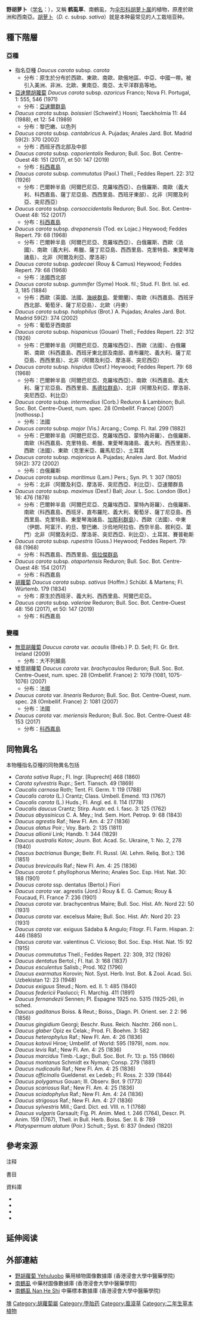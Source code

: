 {{noteTA
| T = zh-tw:野胡蘿蔔;zh-cn:野胡萝卜;zh-hk:野胡蘿蔔;
| G1 = LS
| 1 = zh-tw:蘿蔔;zh-cn:萝卜;zh-hk:蘿蔔;
}}
{{Speciesbox
| image = Daucus carota - metsporgand.jpg
| image_caption = 野胡萝卜的花序
| genus = Daucus
| species = carota
| status = LC
| status_system = IUCN3.1
| status_ref = <ref name="iucn">{{cite iucn |author= Collett, L.|author2= Korpelainen, H.|author3= Draper Munt, D.|author4= Labokas, J.|author5= Magos Brehm, J.|author6= Tavares, M. |author7= Eliáš, P. |author8=Strajeru, S. |author9= Smekalova, T. |author10= Bulińska, Z. |year=2011 |title=''Daucus carota'' |volume=2011 |page=e.T172210A6849906 |access-date=12 May 2020}}</ref>
| authority = [[L.|L.]], 1753
| subdivision_ranks = 亚种
| subdivision = 見內文
| synonyms = 見內文
| synonyms_ref = 
}}

'''野胡萝卜'''（[[学名|学名]]：{{lang|la|''Daucus carota''}}），又稱 '''鹤虱草'''、南鶴虱，为[[伞形科|伞形科]][[胡萝卜属|胡萝卜属]]的植物，原產於歐洲和西南亞。[[胡萝卜|胡萝卜]]（''D. c.'' subsp. ''sativa''）就是本种最常见的人工栽培亚种。

== 種下階層 ==

=== 亞種 ===

* 指名亞種 ''Daucus carota'' subsp. ''carota''
** 分布：原生於分布於西歐、東歐、南歐、歐俄地區、中亞、中國一帶。被引入美洲、非洲、北歐、東南亞、南亞、太平洋群島等地。
* [[亞速爾胡蘿蔔|亞速爾胡蘿蔔]] ''Daucus carota''  subsp. ''azoricus'' Franco; Nova Fl. Portugal, 1: 555, 546 (1971)
** 分布：[[亚速尔群岛|亞速爾群島]]
* ''Daucus carota''  subsp. ''boissieri'' (Schweinf.) Hosni; Taeckholmia 11: 44 (1988), et 12: 54 (1989)
** 分布：黎巴嫩、以色列
* ''Daucus carota''  subsp. ''cantabricus'' A. Pujadas; Anales Jard. Bot. Madrid 59(2): 370 (2002)
** 分布：西班牙西北部及中部
* ''Daucus carota''  subsp. ''caporientalis'' Reduron; Bull. Soc. Bot. Centre-Ouest 48: 151 (2017), et 50: 147 (2019)
** 分布：[[科西嘉島|科西嘉島]]
* ''Daucus carota''  subsp. ''commutatus'' (Paol.) Thell.; Feddes Repert. 22: 312 (1926)
** 分布：巴爾幹半島（阿爾巴尼亞、克羅埃西亞）、白俄羅斯、南歐（義大利、科西嘉島、薩丁尼亞島、西西里島、西班牙東部）、北非（阿爾及利亞、突尼西亞）
* ''Daucus carota''  subsp.  ''corsoccidentalis'' Reduron; Bull. Soc. Bot. Centre-Ouest 48: 152 (2017)
** 分布：[[科西嘉島|科西嘉島]]
* ''Daucus carota''  subsp. ''drepanensis'' (Tod. ex Lojac.) Heywood; Feddes Repert. 79: 68 (1968)
** 分布：巴爾幹半島（阿爾巴尼亞、克羅埃西亞）、白俄羅斯、西歐（法國）、南歐（義大利、希臘、薩丁尼亞島、西西里島、克里特島、東愛琴海諸島）、北非（阿爾及利亞、摩洛哥）
* ''Daucus carota''  subsp. ''gadecaei'' (Rouy & Camus) Heywood; Feddes Repert. 79: 68 (1968)
** 分布：法國西北部
* ''Daucus carota'' subsp. ''gummifer'' (Syme) Hook. fil.; Stud. Fl. Brit. Isl. ed. 3, 185 (1884)
** 分布：西歐（英國、法國、[[海峽群島|海峽群島]]、愛爾蘭）、南歐（科西嘉島、西班牙西北部、葡萄牙、薩丁尼亞島）、北歐（丹麥）
* ''Daucus carota'' subsp. ''halophilus'' (Brot.) A. Pujadas; Anales Jard. Bot. Madrid 59(2): 374 (2002)
** 分布：葡萄牙西南部
* ''Daucus carota'' subsp. ''hispanicus'' (Gouan) Thell.; Feddes Repert. 22: 312 (1926)
** 分布：巴爾幹半島（阿爾巴尼亞、克羅埃西亞）、西歐（法國）、白俄羅斯、南歐（科西嘉島、西班牙東北部及南部、直布羅陀、義大利、薩丁尼亞島、西西里島）、北非（阿爾及利亞、摩洛哥、突尼西亞）
* ''Daucus carota'' subsp. ''hispidus'' (Desf.) Heywood; Feddes Repert. 79: 68 (1968)
** 分布：巴爾幹半島（阿爾巴尼亞、克羅埃西亞）、南歐（科西嘉島、義大利、薩丁尼亞島、西西里島、[[馬德拉|馬德拉群島]]）、北非（阿爾及利亞、摩洛哥、突尼西亞、利比亞）
* ''Daucus carota'' subsp. ''intermedius'' (Corb.) Reduron & Lambinon; Bull. Soc. Bot. Centre-Ouest, num. spec. 28 (Ombellif. France) (2007) [nothossp.]
** 分布：法國
* ''Daucus carota'' subsp. ''major'' (Vis.) Arcang.; Comp. Fl. Ital. 299 (1882)
** 分布：巴爾幹半島（阿爾巴尼亞、克羅埃西亞、蒙特內哥羅）、白俄羅斯、南歐（科西嘉島、克里特島、希臘、東愛琴海諸島、義大利、西西里島）、西歐（法國）、東歐（克里米亞、羅馬尼亞）、土耳其
* ''Daucus carota'' subsp. ''majoricus'' A. Pujadas; Anales Jard. Bot. Madrid 59(2): 372 (2002)
** 分布：白俄羅斯
* ''Daucus carota'' subsp. ''maritimus'' (Lam.) Pers.; Syn. Pl. 1: 307 (1805)
** 分布：北非（阿爾及利亞、摩洛哥、突尼西亞、利比亞）、亞速爾群島
* ''Daucus carota'' subsp. ''maximus'' (Desf.) Ball; Jour. L. Soc. London (Bot.) 16: 476 (1878)
** 分布：巴爾幹半島（阿爾巴尼亞、克羅埃西亞、蒙特內哥羅）、白俄羅斯、南歐（科西嘉島、西班牙、直布羅陀、義大利、葡萄牙、薩丁尼亞島、西西里島、克里特島、東愛琴海諸島、[[加那利群岛|加那利群島]]）、西歐（法國）、中東（伊朗、阿富汗、約旦、黎巴嫩、沙烏地阿拉伯、西奈半島、敘利亞、葉門）北非（阿爾及利亞、摩洛哥、突尼西亞、利比亞）、土耳其、賽普勒斯
* ''Daucus carota'' subsp. ''rupestris'' (Guss.) Heywood; Feddes Repert. 79: 68 (1968)
** 分布：科西嘉島、西西里島、[[佩拉杰群岛|佩拉傑群島]]
* ''Daucus carota'' subsp. ''otaportensis'' Reduron; Bull. Soc. Bot. Centre-Ouest 48: 154 (2017)
** 分布：科西嘉島
* [[胡萝卜|胡蘿蔔]] ''Daucus carota'' subsp. ''sativus'' (Hoffm.) Schübl. & Martens; Fl. Würtemb. 179 (1834)
** 分布：原生於西班牙、義大利、西西里島、阿爾巴尼亞。
* ''Daucus carota'' subsp. ''valeriae'' Reduron; Bull. Soc. Bot. Centre-Ouest 48: 156 (2017), et 50: 147 (2019)
** 分布：科西嘉島

=== 變種 ===

* [[無莖胡蘿蔔|無莖胡蘿蔔]] ''Daucus carota''  var. ''acaulis'' (Bréb.) P. D. Sell; Fl. Gr. Brit. Ireland (2009)
** 分布：大不列顛島
* 矮莖胡蘿蔔 ''Daucus carota''  var. ''brachycaulos'' Reduron; Bull. Soc. Bot. Centre-Ouest, num. spec. 28 (Ombellif. France) 2: 1079 (1081, 1075-1076) (2007)
** 分布：法國
* ''Daucus carota''  var. ''linearis'' Reduron; Bull. Soc. Bot. Centre-Ouest, num. spec. 28 (Ombellif. France) 2: 1081 (2007)
** 分布：法國
* ''Daucus carota'' var. ''meriensis'' Reduron; Bull. Soc. Bot. Centre-Ouest 48: 153 (2017)
** 分布：[[科西嘉島|科西嘉島]]

== 同物異名 ==
本物種指名亞種的同物異名包括
* ''Carota sativa'' Rupr.; Fl. Ingr. [Ruprecht] 468 (1860)
* ''Carota sylvestris'' Rupr.; Sert. Tiansch. 49 (1869)
* ''Caucalis carnosa'' Roth; Tent. Fl. Germ. 1: 119 (1788)
* ''Caucalis carota'' (L.) Crantz; Class. Umbell. Emend. 113 (1767)
* ''Caucalis carota'' (L.) Huds.; Fl. Angl. ed. II. 114 (1778)
* ''Caucalis daucus'' Crantz; Stirp. Austr. ed. I. fasc. 3: 125 (1762)
* ''Daucus abyssinicus'' C. A. Mey.; Ind. Sem. Hort. Petrop. 9: 68 (1843)
* ''Daucus agrestis'' Raf.; New Fl. Am. 4: 27 (1836)
* ''Daucus alatus'' Poir.; Voy. Barb. 2: 135 (1811)
* ''Daucus allionii'' Link; Handb. 1: 344 (1829)
* ''Daucus australis'' Kotov; Journ. Bot. Acad. Sc. Ukraine, 1: No. 2, 278 (1940)
* ''Daucus bactrianus'' Bunge; Beitr. Fl. Russl. (Al. Lehm. Reliq. Bot.): 136 (1851)
* ''Daucus brevicaulis'' Raf.; New Fl. Am. 4: 25 (1836)
* ''Daucus carota'' f. phyllophorus Merino; Anales Soc. Esp. Hist. Nat. 30: 188 (1901)
* ''Daucus carota'' ssp. dentatus (Bertol.) Fiori
* ''Daucus carota'' var. agrestis (Jord.) Rouy & E. G. Camus; Rouy & Foucaud, Fl. France 7: 236 (1901)
* ''Daucus carota'' var. brachycentrus Maire; Bull. Soc. Hist. Afr. Nord 22: 50 (1931)
* ''Daucus carota'' var. excelsus Maire; Bull. Soc. Hist. Afr. Nord 20: 23 (1931)
* ''Daucus carota'' var. exiguus Sádaba & Angulo; Fitogr. Fl. Farm. Hispan. 2: 446 (1885)
* ''Daucus carota'' var. valentinus C. Vicioso; Bol. Soc. Esp. Hist. Nat. 15: 92 (1915)
* ''Daucus commutatus'' Thell.; Feddes Repert. 22: 309, 312 (1926)
* ''Daucus dentatus'' Bertol.; Fl. Ital. 3: 168 (1837)
* ''Daucus esculentus'' Salisb.; Prod. 162 (1796)
* ''Daucus exarmatus'' Korovin; Not. Syst. Herb. Inst. Bot. & Zool. Acad. Sci. Uzbekistan 12: 23 (1948)
* ''Daucus exiguus'' Steud.; Nom. ed. II. 1: 485 (1840)
* ''Daucus federicii'' Paolucci; Fl. Marchig. 411 (1891)
* ''Daucus fernandezii'' Sennen; Pl. Espagne 1925 no. 5315 (1925-26), in sched.
* ''Daucus gaditanus'' Boiss. & Reut.; Boiss., Diagn. Pl. Orient. ser. 2 2: 96 (1856)
* ''Daucus gingidium'' Georgi; Beschr. Russ. Reich. Nachtr. 266 non L.
* ''Daucus glaber'' Opiz ex Celak.; Prod. Fl. Boehm. 3: 582
* ''Daucus heterophylus'' Raf.; New Fl. Am. 4: 26 (1836)
* ''Daucus kotovii'' Hiroe; Umbellif. of World: 595 (1979), nom. nov.
* ''Daucus levis'' Raf.; New Fl. Am. 4: 25 (1836)
* ''Daucus marcidus'' Timb.-Lagr.; Bull. Soc. Bot. Fr. 13: p. 155 (1866)
* ''Daucus montanus'' Schmidt ex Nyman; Consp. 279 (1881)
* ''Daucus nudicaulis'' Raf.; New Fl. Am. 4: 25 (1836)
* ''Daucus officinalis'' Gueldenst. ex Ledeb.; Fl. Ross. 2: 339 (1844)
* ''Daucus polygamus'' Gouan; Ill. Observ. Bot. 9 (1773)
* ''Daucus scariosus'' Raf.; New Fl. Am. 4: 25 (1836)
* ''Daucus sciadophylus'' Raf.; New Fl. Am. 4: 24 (1836)
* ''Daucus strigosus'' Raf.; New Fl. Am. 4: 27 (1836)
* ''Daucus sylvestris'' Mill.; Gard. Dict. ed. VIII. n. 1 (1768)
* ''Daucus vulgaris'' Garsault; Fig. Pl. Anim. Med. t. 246 (1764), Descr. Pl. Anim. 159 (1767), Thell. in Bull. Herb. Boiss. Ser. II. 8: 789
* ''Platyspermum alatum'' (Poir.) Schult.; Syst. 6: 837 (Index) (1820)

== 參考來源 ==
;注释
{{reflist}}

;書目

;資料庫
* {{cite web| url =http://www.bioinfo.cn/db05/KmzwSpecies.php?action=view&id=21272| title =胡萝卜叶马先蒿 Pedicularis daucifolia Bonati| work =《中国高等植物数据库全库》| publisher =中国科学院微生物研究所| author =昆明植物研究所| accessdate =2009-02-24| deadurl =yes| archiveurl =https://web.archive.org/web/20150402144434/http://www.bioinfo.cn/db05/KmzwSpecies.php?action=view&id=21272| archivedate =2015-04-02}}
* {{cite web| url =http://www.bioinfo.cn/db05/KmzwSpecies.php?action=view&id=22740| title =野胡萝卜（原变种）Daucus carota L. var. carota| work =《中国高等植物数据库全库》| publisher =中国科学院微生物研究所| author =昆明植物研究所| accessdate =2009-02-25| deadurl =yes| archiveurl =https://web.archive.org/web/20150402130550/http://www.bioinfo.cn/db05/KmzwSpecies.php?action=view&id=22740| archivedate =2015-04-02}}
* {{cite web | url = http://www.bioinfo.cn/db05/KmzwSpecies.php?action=view&id=29915 | title = 胡萝卜（变种） Daucus carota L. var. sativa | work = 《中国高等植物数据库全库》 | publisher = 中国科学院微生物研究所 | author = 昆明植物研究所 | accessdate = 2009-02-24 | deadurl = yes | archiveurl = https://web.archive.org/web/20150402155140/http://www.bioinfo.cn/db05/KmzwSpecies.php?action=view&id=29915 | archivedate = 2015-04-02 }}
* {{TaiBNET| zh= 野胡蘿蔔 | id=417909 | binomial=Daucus carota | authority=Carolus Linnaeus , 1753 | var= | accessdate=2013-01-24}}

== 延伸阅读 ==
{{Wikisource further reading}}

==外部連結==
* [http://libproject.hkbu.edu.hk/was40/detail?lang=ch&channelid=1288&searchword=herb_id=D00131 野胡蘿蔔 Yehuluobo] {{Wayback|url=http://libproject.hkbu.edu.hk/was40/detail?lang=ch&channelid=1288&searchword=herb_id=D00131 |date=20160304115135 }} 藥用植物圖像數據庫 (香港浸會大學中醫藥學院) {{zh}}{{en}}
*[https://sys01.lib.hkbu.edu.hk/cmed/mmid/detail.php?pid=B00237 南鶴虱] 中藥材圖像數據庫  (香港浸會大學中醫藥學院) {{zh}}{{en}} 
* [http://libproject.hkbu.edu.hk/was40/outline?page=1&channelid=44273&searchword=%E5%8D%97%E9%B6%B4%E8%99%B1&sortfield=+name_chi_sort 南鶴虱 Nan He Shi] {{Wayback|url=http://libproject.hkbu.edu.hk/was40/outline?page=1&channelid=44273&searchword=%E5%8D%97%E9%B6%B4%E8%99%B1&sortfield=+name_chi_sort |date=20150709040324 }} 中藥標本數據庫 (香港浸會大學中醫藥學院) {{zh-hant}}{{en}}
{{Taxonbar|from=Q30056}}

[[Category:藥用植物|塊]]
[[Category:胡蘿蔔屬|Category:胡蘿蔔屬]]
[[Category:堕胎药|Category:堕胎药]]
[[Category:風滾草|Category:風滾草]]
[[Category:二年生草本植物|Category:二年生草本植物]]